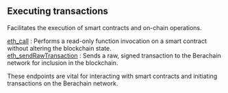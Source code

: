 
## Executing transactions

Facilitates the execution of smart contracts and on-chain operations.

[eth_call](/berachain-api/executingtransactions/eth_call) : Performs a read-only function invocation on a smart contract without altering the blockchain state. \
[eth_sendRawTransaction](/berachain-api/executingtransactions/eth_sendRawTransaction) : Sends a raw, signed transaction to the Berachain network for inclusion in the blockchain.

These endpoints are vital for interacting with smart contracts and initiating transactions on the Berachain network.

<Space h={16} />
<GetStarted />